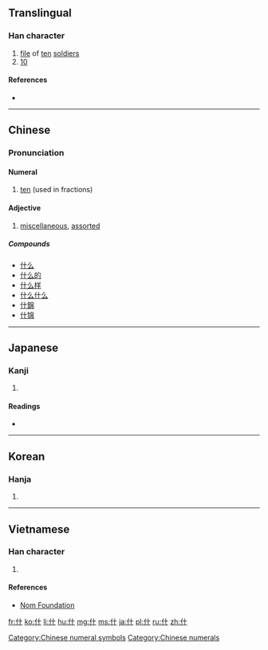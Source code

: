 ==Translingual==
{{stroke order|type=animate}}

===Han character===
{{Han char|rn=9|rad=人|as=02|sn=4|four=2420<sub>0</sub>|canj=人十 (OJ)|ids=⿰[[亻]][[十]]}}

# [[file]] of [[ten]] [[soldier]]s
# [[10]]

====References====
* {{Han ref|kx=0091.060|dkj=00348|dj=0192.060|hdz=10108.020|uh=4EC0|ud=20160|bh=A4B0|bd=42160}}

[[Category:Chinese numeral symbols]]
[[Category:Chinese numerals]]

----

==Chinese==
{{zh-forms}}

===Pronunciation===
{{zh-pron
|m=shén,shí
|c=sap6,sam6,zaap6
|mc=y
|oc=y
|ma=
|cat=n,num,a
}}

====Numeral====
{{cmn-car-num|ts}}

# [[ten]] (used in fractions)

====Adjective====
{{zh-adj|ts}}

# [[miscellaneous]], [[assorted]]

=====Compounds=====
* [[什么]]
* [[什么的]]
* [[什么样]]
* [[什么什么]]
* [[什錦]]
* [[什锦]]

----

==Japanese==

===Kanji===
{{ja-kanji|grade=|rs=人02}}

# {{defn|lang=ja|sort=人02}}

====Readings====
* {{ja-readings|on=[[しゅう]] (shū), [[じゅう]] (jū)|kun=[[くみ]] (kumi), [[とお]] (too), [[まじる]] (majiru)}}

----

==Korean==

===Hanja===
{{ko-hanja|hangeul=[[십]], [[집]]|rv=sip, jip|mr=sip, chip}}

# {{defn|lang=ko|sort=人02}}

----

==Vietnamese==

===Han character===
{{vi-hantu|[[thập]], [[lặt]], [[thậm]]|rs=人02}}

# {{defn|lang=vi|sort=人02}}

====References====
*[http://nomfoundation.org/common/nom_details.php?codepoint=4ec0 Nom Foundation]

[[fr:什]]
[[ko:什]]
[[li:什]]
[[hu:什]]
[[mg:什]]
[[ms:什]]
[[ja:什]]
[[pl:什]]
[[ru:什]]
[[zh:什]]